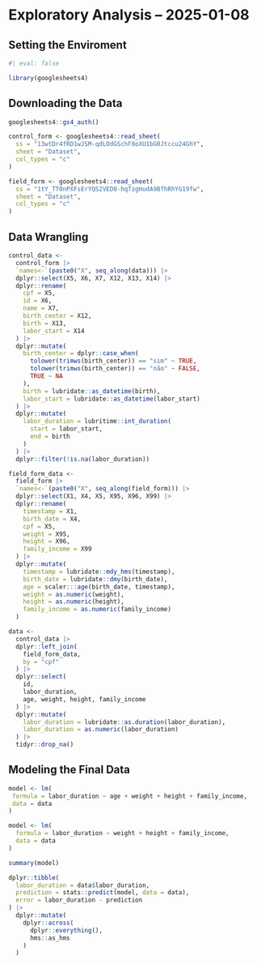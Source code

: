 # Exploratory Analysis – 2025-01-08

## Setting the Enviroment

```r
#| eval: false

library(googlesheets4)

```

## Downloading the Data

```r
googlesheets4::gs4_auth()
```

```r
control_form <- googlesheets4::read_sheet(
  ss = "13wtDr4fRD1wJSM-qdLOdGSchF8oXU1bG0Jtccu24GhY",
  sheet = "Dataset",
  col_types = "c"
)
```

```r
field_form <- googlesheets4::read_sheet(
  ss = "1tY_TT0nPXFsErYQS2VED0-hqTzgHudA9BfhRhYG19fw",
  sheet = "Dataset",
  col_types = "c"
)
```

## Data Wrangling

```r
control_data <-
  control_form |>
  `names<-`(paste0("X", seq_along(data))) |>
  dplyr::select(X5, X6, X7, X12, X13, X14) |>
  dplyr::rename(
    cpf = X5,
    id = X6,
    name = X7,
    birth_center = X12,
    birth = X13,
    labor_start = X14
  ) |>
  dplyr::mutate(
    birth_center = dplyr::case_when(
      tolower(trimws(birth_center)) == "sim" ~ TRUE,
      tolower(trimws(birth_center)) == "não" ~ FALSE,
      TRUE ~ NA
    ),
    birth = lubridate::as_datetime(birth),
    labor_start = lubridate::as_datetime(labor_start)
  ) |>
  dplyr::mutate(
    labor_duration = lubritime::int_duration(
      start = labor_start,
      end = birth
    )
  ) |>
  dplyr::filter(!is.na(labor_duration))
```

```r
field_form_data <-
  field_form |>
  `names<-`(paste0("X", seq_along(field_form))) |>
  dplyr::select(X1, X4, X5, X95, X96, X99) |>
  dplyr::rename(
    timestamp = X1,
    birth_date = X4,
    cpf = X5,
    weight = X95,
    height = X96,
    family_income = X99
  ) |>
  dplyr::mutate(
    timestamp = lubridate::mdy_hms(timestamp),
    birth_date = lubridate::dmy(birth_date),
    age = scaler:::age(birth_date, timestamp),
    weight = as.numeric(weight),
    height = as.numeric(height),
    family_income = as.numeric(family_income)
  )
```

```r
data <-
  control_data |>
  dplyr::left_join(
    field_form_data,
    by = "cpf"
  ) |>
  dplyr::select(
    id,
    labor_duration,
    age, weight, height, family_income
  ) |>
  dplyr::mutate(
    labor_duration = lubridate::as.duration(labor_duration),
    labor_duration = as.numeric(labor_duration)
  ) |>
  tidyr::drop_na()
```

## Modeling the Final Data

```r
model <- lm(
 formula = labor_duration ~ age + weight + height + family_income,
 data = data
)
```

```r
model <- lm(
  formula = labor_duration ~ weight + height + family_income,
  data = data
)
```

```r
summary(model)
```

```r
dplyr::tibble(
  labor_duration = data$labor_duration,
  prediction = stats::predict(model, data = data),
  error = labor_duration - prediction
) |>
  dplyr::mutate(
    dplyr::across(
      dplyr::everything(),
      hms::as_hms
    )
  )
```
